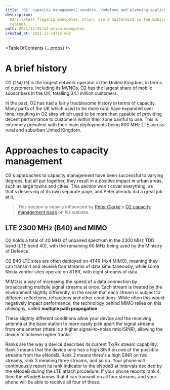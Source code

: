 ```yaml
---
title: 'O2: capacity management, vendors, Vodafone and planning applications'
description:
  O2's latest flagship monopoles, Orion, are a mastermind in the mobile networking world, cramming tonnes of bands into a single streetworks
  cabinet.
path: 2021/12/25/o2-orion-monopoles
created_at: 2021-12-14T16:00Z
---
```



<TableOfContents {...props} />

# A brief history

O2 (<Tooltip text="MCC: 234, MCC: 10"><code>234/10</code></Tooltip>) is the largest network operator in the United Kingdom, in terms of
customers. Including its <Tooltip text="Mobile virtual network operators">MVNOs</Tooltip>, O2 has the largest share of mobile subscribers in the
UK, totalling 34.1 million customers.

In the past, O2 has had a fairly troublesome history in terms of capacity. Many parts of the UK which used to be more rural have expanded over
time, resulting in O2 sites which used to be more than capable of providing decent performance to customers within their zone painful to use.
This is extremely prevalent with their main deployments being 800 MHz LTE across rural and suburban United Kingdom.

# Approaches to capacity management

O2's approaches to capacity management have been successful to varying degrees, but all put together, they result in a positive impact in urban
areas, such as large towns and cities. This section won't cover everything, as that's deserving of its own separate page, and Peter already did a
great job at it.

> This section is heavily influenced by [Peter Clarke](https://twitter.com/pedroclarke1)'s
> [O2 capacity management page](https://pedroc.co.uk/content/o2-capacity-approaches) on his website.

## LTE 2300 MHz (B40) and MIMO

O2 holds a total of 40 MHz of unpaired spectrum in the 2300 MHz TDD band (LTE band 40), with the remaining 60 MHz being used by the Ministry of
Defence.

<SpectrumMap
  caption="UK B40 (2300 MHz) spectrum map"
  note="This does not apply to Northern Ireland, where the MoD own the full 100 MHz spectrum allocation."
  data={Band40}
/>

O2 B40 LTE sites are often deployed on 4T4R (4x4 MIMO), meaning they can transmit and receive four streams of data simultaneously, while some
Nokia vendor sites operate on 8T8R, with eight streams of data.

MIMO is a way of increasing the speed of a data connection by broadcasting multiple signal streams at once. Each stream is treated by the
environment slightly differently, in the sense that each stream is subject to different reflections, refractions and other conditions. While
often this would negatively impact performance, the technology behind MIMO relies on this philsophy, called **multiple path propogation**.

These slightly different conditions allow your device and the receiving antenna at the base station to more easily pick apart the signal streams
from one another (there is a higher signal-to-noise ratio/SINR), allowing the device to achieve higher 'ranks'.

Ranks are the way a device describes its current Tx/Rx stream capability. Rank 1 means that the device only has a high SINR on one of the
possible streams from the eNodeB. Rank 2 means there's a high SINR on two streams, rank 3 meaning three streams, and so on. Your phone will
continuously report its rank indicator to the eNodeB at intervals decided by the eNodeB during the LTE attach procedure. If your phone reports
rank 4, then the eNodeB knows that it can transmit on all four streams, and your phone will be able to receive all four of these.

<!--
- Kathrein 78211593 https://marketplace.shields-e.com/Product/Details/78211593
  - RET - tilting the antenna
    - no longer motors -- phase control
    - altering the time antennas receive the signal changes the tilt
  - https://en.wikipedia.org/wiki/Beam_tilt
- feeder tag - CAL -> calibration port
  - for beams, esp high TRx levels
- n78 5G 8TRx
  - missing 5G RRUs
- Commscope antennas, rather than typical Huawei https://www.commscope.com/product-type/antennas/base-station-antennas-equipment/base-station-antennas/itemrrzzt4s4-65b-r6/
  - high port config
-->
